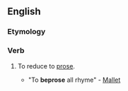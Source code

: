 ==English==

===Etymology===
{{prefix|be|prose}}

===Verb===
{{en-verb|bepros|ing}}

# {{transitive|rare}} To reduce to [[prose]].
#* "To '''beprose''' all rhyme" - [[Mallet]]